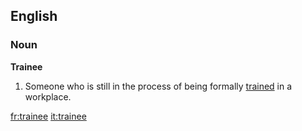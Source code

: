 ==English==
===Noun===
'''Trainee'''

# Someone who is still in the process of being formally [[trained]] in a workplace.

[[fr:trainee]]
[[it:trainee]]